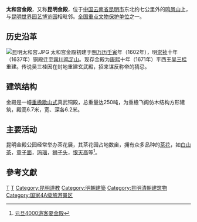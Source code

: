 {{noteTA
|G1=Unit
}}
{{文物保护单位
| 级别 = 全国
| 名称 = 太和宫金殿
| 图片 = [[File:昆明太和宫金殿.JPG|220px]]
| 编号 = 2-38
| 分类 = 古建筑及历史纪念建筑物
| 时代 = [[清朝|清]]
| 所在 = [[云南省|云南省]][[昆明市|昆明市]]
| 登录 = 1982年
| Cat = 云南全国重点文物保护单位
| 备注 ={{maplink|frame=yes|plain=yes|type=point|frame-lat=25.0903161|frame-long=102.7692927|zoom=16|coord={{coord|25.0903161|102.7692927}}}}
}}
'''太和宫金殿'''，又称'''昆明金殿'''，位于[[中华人民共和国|中国]][[云南省|云南省]][[昆明市|昆明市]]东北约七公里外的[[鸣凤山|鸣凤山]]上， 与[[昆明世界园艺博览园|昆明世界园艺博览园]]相毗邻。[[全国重点文物保护单位|全国重点文物保护单位]]之一。

== 历史沿革 ==
[[File:昆明太和宫.JPG|thumb]]
太和宫金殿初建于[[明朝|明]][[万历|万历]][[壬寅|壬寅]]年（1602年），明[[崇祯|崇祯]]十年（1637年）铜殿迁至[[宾川|宾川]][[鸡足山|鸡足山]]。现存金殿为[[康熙|康熙]]十年（1671年）平西王[[吴三桂|吴三桂]]重建。传说吴三桂因在封地重建玄武殿，招来谋反称帝的猜忌{{cn}}。

==建筑结构==
金殿是一幢[[重檐歇山式|重檐歇山式]]真武铜殿，总重量达250吨，为重檐飞阁仿木结构方形建筑，殿高6.7米，宽、深各6.2米。

==主要活动==
昆明金殿公园经常举办茶花展，其茶花园占地数亩，拥有众多品种的[[茶花|茶花]]，如[[白山茶|白山茶]]，[[童子面|童子面]]，[[玛瑙|玛瑙]]，[[狮子头|狮子头]]，[[恨天高|恨天高]]等<ref>[http://www.shxb.net/html/20090102/20090102_122598.shtml 元旦4000游客耍金殿]{{dead link|date=2018年5月 |bot=InternetArchiveBot |fix-attempted=yes }}</ref>。

==參考文獻==
<div class="references-small">
<references />
</div>

{{中国古代铜殿}}
{{云南全国重点文物保护单位}}
{{Yunnan topics}}

[[Category:昆明文物保护单位|T]]
[[Category:昆明宗教建筑|T]]
[[Category:昆明道教|Category:昆明道教]]
[[Category:明朝建築|Category:明朝建築]]
[[Category:昆明清朝建筑物|Category:昆明清朝建筑物]]
[[Category:国家4A级旅游景区|Category:国家4A级旅游景区]]